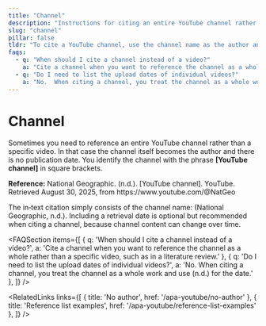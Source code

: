 ```yaml
---
title: "Channel"
description: "Instructions for citing an entire YouTube channel rather than a single video. Use the channel name as the author and include a retrieval date."
slug: "channel"
pillar: false
tldr: "To cite a YouTube channel, use the channel name as the author and include (n.d.) for the date. Add [YouTube channel] in square brackets and include the retrieval date if relevant."
faqs:
  - q: "When should I cite a channel instead of a video?"
    a: "Cite a channel when you want to reference the channel as a whole rather than a specific video, such as in a literature review."
  - q: "Do I need to list the upload dates of individual videos?"
    a: "No.  When citing a channel, you treat the channel as a whole work and use (n.d.) for the date."
---
```


# Channel

<AnswerCard title="TL;DR" tldr="To cite a YouTube channel, use the channel name as the author and include (n.d.) for the date. Add [YouTube channel] in square brackets and include the retrieval date if relevant." />

Sometimes you need to reference an entire YouTube channel rather than
a specific video.  In that case the channel itself becomes the
author and there is no publication date.  You identify the channel
with the phrase **[YouTube channel]** in square brackets.

<DataBox title="Example channel citation">
  <p><strong>Reference:</strong> National Geographic. (n.d.). [YouTube channel]. YouTube. Retrieved August 30, 2025, from https://www.youtube.com/@NatGeo</p>
</DataBox>

The in‑text citation simply consists of the channel name: (National
Geographic, n.d.).  Including a retrieval date is optional but
recommended when citing a channel, because channel content can change
over time.

<AdSlot />

<FAQSection items={[
  { q: 'When should I cite a channel instead of a video?', a: 'Cite a channel when you want to reference the channel as a whole rather than a specific video, such as in a literature review.' },
  { q: 'Do I need to list the upload dates of individual videos?', a: 'No.  When citing a channel, you treat the channel as a whole work and use (n.d.) for the date.' },
]} />

<RelatedLinks links={[
  { title: 'No author', href: '/apa-youtube/no-author' },
  { title: 'Reference list examples', href: '/apa-youtube/reference-list-examples' },
]} />